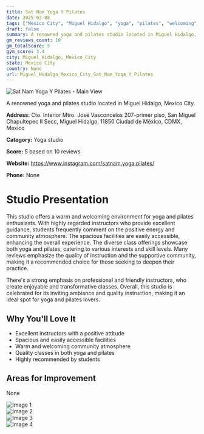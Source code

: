```yaml
---
title: Sat Nam Yoga Y Pilates
date: 2025-03-08
tags: ["Mexico City", "Miguel Hidalgo", "yoga", "pilates", "welcoming", "community-oriented", "Miguel Hidalgo, Mexico City"]  
draft: false
summary: A renowned yoga and pilates studio located in Miguel Hidalgo, Mexico City.
gm_reviews_count: 10
gm_totalScore: 5
gym_score: 3.4
city: Miguel_Hidalgo,_Mexico_City
state: Mexico City
country: None
url: Miguel_Hidalgo_Mexico_City_Sat_Nam_Yoga_Y_Pilates
---
```


<div className="aspect-[16/9] relative my-8">
  <img 
    src="https://lh5.googleusercontent.com/p/AF1QipPpihAhSDxBIBeeJFwFSI7F1415bcqrQ7JFG7-C=w1920-h1080-k-no"
    alt="Sat Nam Yoga Y Pilates - Main View"
    className="object-cover absolute inset-0 w-full h-full rounded-lg"
  />
</div>

A renowned yoga and pilates studio located in Miguel Hidalgo, Mexico City.

**Address:** Cto. Interior Mtro. José Vasconcelos 207-primer piso, San Miguel Chapultepec II Secc, Miguel Hidalgo, 11850 Ciudad de México, CDMX, Mexico

**Category:** Yoga studio

**Score:** 5 based on 10 reviews

**Website:** https://www.instagram.com/satnam.yoga.pilates/

**Phone:** None

# Studio Presentation

This studio offers a warm and welcoming environment for yoga and pilates enthusiasts. With highly regarded instructors who provide excellent guidance, students frequently comment on the positive energy and community atmosphere. The spacious facilities are easily accessible, enhancing the overall experience. The diverse class offerings showcase both yoga and pilates, catering to various interests and skill levels. Many reviews emphasize the quality of instruction and the supportive community, making it a recommended choice for those seeking to deepen their practice.

There's a strong emphasis on professional and friendly instructors, who create enjoyable and transformative classes. Overall, this studio is celebrated for its inviting ambiance and quality instruction, making it an ideal spot for yoga and pilates lovers.

## Why You'll Love It

- Excellent instructors with a positive attitude
- Spacious and easily accessible facilities
- Warm and welcoming community atmosphere
- Quality classes in both yoga and pilates
- Highly recommended by students

## Areas for Improvement

None

<div className="grid grid-cols-1 xl:grid-cols-2 gap-4 my-8">
<div className="aspect-[4/3] relative"><img src="https://lh3.googleusercontent.com/p/AF1QipOGe1pxA2jfKCkHYPyUOeqoly7m727TS6Bk4eZw=w1920-h1080-k-no" alt="Image 1" className="object-cover absolute inset-0 w-full h-full rounded-lg" /></div>
<div className="aspect-[4/3] relative"><img src="https://lh5.googleusercontent.com/p/AF1QipNGDnkr-_n-vli5Lf1tJH7ZTc4eau048xfmnbwj=w1920-h1080-k-no" alt="Image 2" className="object-cover absolute inset-0 w-full h-full rounded-lg" /></div>
<div className="aspect-[4/3] relative"><img src="https://lh5.googleusercontent.com/p/AF1QipOMlBUoDVbLtnACLzTUWC9IaIUcNSrpWv0RhpGK=w1920-h1080-k-no" alt="Image 3" className="object-cover absolute inset-0 w-full h-full rounded-lg" /></div>
<div className="aspect-[4/3] relative"><img src="https://lh5.googleusercontent.com/p/AF1QipO7DfSi4pTJvID6oqv1MmEzyV5YlSmjwiKl4Ohj=w1920-h1080-k-no" alt="Image 4" className="object-cover absolute inset-0 w-full h-full rounded-lg" /></div>
</div>